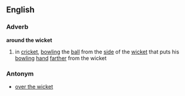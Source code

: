 ==English==
===Adverb===
'''around the wicket'''
# in [[cricket]], [[bowling]] the [[ball]] from the [[side]] of the [[wicket]] that puts his [[bowling]] [[hand]] [[farther]] from the wicket
===Antonym===
* [[over the wicket]]